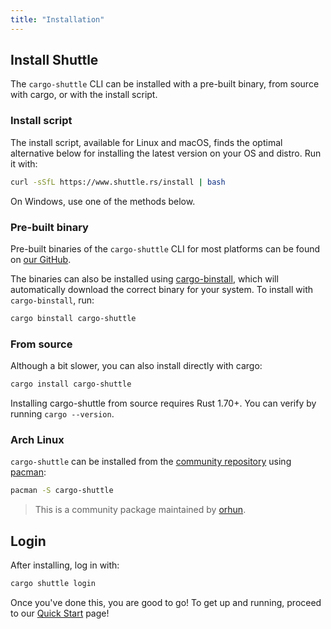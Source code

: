 ```yaml
---
title: "Installation"
---
```


## Install Shuttle

The `cargo-shuttle` CLI can be installed with a pre-built binary, from source with cargo, or with the install script.

### Install script

The install script, available for Linux and macOS, finds the optimal alternative below for installing the latest version on your OS and distro.
Run it with:

```sh
curl -sSfL https://www.shuttle.rs/install | bash
```

On Windows, use one of the methods below.

### Pre-built binary

Pre-built binaries of the `cargo-shuttle` CLI for most platforms can be found on [our GitHub](https://github.com/shuttle-hq/shuttle/releases/latest).

The binaries can also be installed using [cargo-binstall](https://github.com/cargo-bins/cargo-binstall),
which will automatically download the correct binary for your system.
To install with `cargo-binstall`, run:

```sh
cargo binstall cargo-shuttle
```

### From source

Although a bit slower, you can also install directly with cargo:

```sh
cargo install cargo-shuttle
```

<Note>Installing cargo-shuttle from source requires Rust 1.70+. You can verify by running `cargo --version`.</Note>

### Arch Linux

`cargo-shuttle` can be installed from the [community repository](https://archlinux.org/packages/extra/x86_64/cargo-shuttle/) using [pacman](https://wiki.archlinux.org/title/Pacman):

```sh
pacman -S cargo-shuttle
```

> This is a community package maintained by [orhun](https://github.com/orhun).

## Login

After installing, log in with:

```sh
cargo shuttle login
```

Once you've done this, you are good to go!
To get up and running, proceed to our [Quick Start](./quick-start) page!

